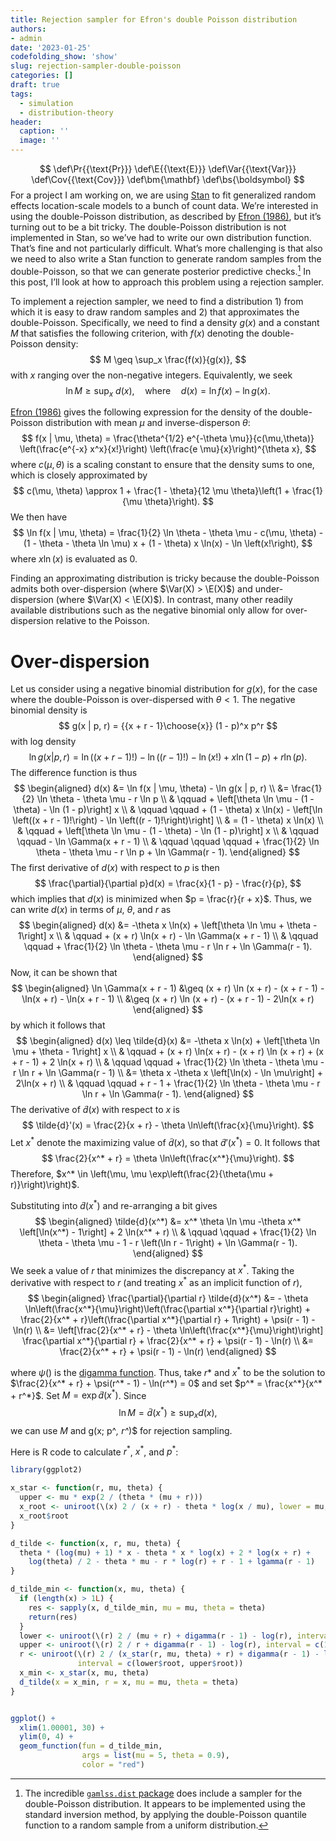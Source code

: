 ```yaml
---
title: Rejection sampler for Efron's double Poisson distribution
authors:
- admin
date: '2023-01-25'
codefolding_show: 'show'
slug: rejection-sampler-double-poisson
categories: []
draft: true
tags:
  - simulation
  - distribution-theory
header:
  caption: ''
  image: ''
---
```


$$
\def\Pr{{\text{Pr}}}
\def\E{{\text{E}}}
\def\Var{{\text{Var}}}
\def\Cov{{\text{Cov}}}
\def\bm{\mathbf}
\def\bs{\boldsymbol}
$$
For a project I am working on, we are using [Stan](https://mc-stan.org/) to fit generalized random effects location-scale models to a bunch of count data. We're interested in using the double-Poisson distribution, as described by [Efron (1986)](https://doi.org/10.2307/2289002), but it's turning out to be a bit tricky. The double-Poisson distribution is not implemented in Stan, so we've had to write our own distribution function. That's fine and not particularly difficult. What's more challenging is that also we need to also write a Stan function to generate random samples from the double-Poisson, so that we can generate posterior predictive checks.[^gamlls] In this post, I'll look at how to approach this problem using a rejection sampler. 

[^gamlls]: The incredible [`gamlss.dist` package](https://cran.r-project.org/package=gamlss.dist) does include a sampler for the double-Poisson distribution. It appears to be implemented using the standard inversion method, by applying the double-Poisson quantile function to a random sample from a uniform distribution.

To implement a rejection sampler, we need to find a distribution 1) from which it is easy to draw random samples and 2) that approximates the double-Poisson. Specifically, we need to find a density $g(x)$ and a constant $M$ that satisfies the following criterion, with $f(x)$ denoting the double-Poisson density:
$$
M \geq \sup_x \frac{f(x)}{g(x)},
$$
with $x$ ranging over the non-negative integers. Equivalently, we seek
$$
\ln M \geq \sup_x \ d(x), \quad \text{where} \quad d(x) = \ln f(x) - \ln g(x).
$$

[Efron (1986)](https://doi.org/10.2307/2289002) gives the following expression for the density of the double-Poisson distribution with mean $\mu$ and inverse-disperson $\theta$:
$$
f(x | \mu, \theta) = \frac{\theta^{1/2} e^{-\theta \mu}}{c(\mu,\theta)} \left(\frac{e^{-x} x^x}{x!}\right) \left(\frac{e \mu}{x}\right)^{\theta x},
$$
where $c(\mu,\theta)$ is a scaling constant to ensure that the density sums to one, which is closely approximated by 
$$
c(\mu, \theta) \approx 1 + \frac{1 - \theta}{12 \mu \theta}\left(1 + \frac{1}{\mu \theta}\right).
$$
We then have
$$
\ln f(x | \mu, \theta) = \frac{1}{2} \ln \theta - \theta \mu - c(\mu, \theta) - (1 - \theta - \theta \ln \mu) x + (1 - \theta) x \ln(x) - \ln \left(x!\right),
$$
where $x \ln (x)$ is evaluated as 0.

Finding an approximating distribution is tricky because the double-Poisson admits both over-dispersion (where $\Var(X) > \E(X)$) and under-dispersion (where $\Var(X) < \E(X)$). In contrast, many other readily available distributions such as the negative binomial only allow for over-dispersion relative to the Poisson. 

# Over-dispersion 

Let us consider using a negative binomial distribution for $g(x)$, for the case where the double-Poisson is over-dispersed with $\theta < 1$. The negative binomial density is
$$
g(x | p, r) = {{x + r - 1}\choose{x}} (1 - p)^x p^r
$$
with log density
$$
\ln g(x | p, r) = \ln \left((x + r - 1)!\right) - \ln \left((r - 1)!\right) - \ln \left(x!\right) + x \ln(1 - p) + r \ln (p).
$$
The difference function is thus
$$
\begin{aligned}
d(x) &= \ln f(x | \mu, \theta) - \ln g(x | p, r) \\
&= \frac{1}{2} \ln \theta - \theta \mu - r \ln p \\
& \qquad + \left[\theta \ln \mu - (1 - \theta) - \ln (1 - p)\right] x \\
& \qquad \qquad + (1 - \theta) x \ln(x) - \left[\ln \left((x + r - 1)!\right) - \ln \left((r - 1)!\right)\right] \\
& = (1 - \theta) x \ln(x) \\
& \qquad + \left[\theta \ln \mu - (1 - \theta) - \ln (1 - p)\right] x \\
& \qquad \qquad - \ln \Gamma(x + r - 1) \\
& \qquad \qquad \qquad + \frac{1}{2} \ln \theta - \theta \mu - r \ln p + \ln \Gamma(r - 1).
\end{aligned}
$$
The first derivative of $d(x)$ with respect to $p$ is then
$$
\frac{\partial}{\partial p}d(x) = \frac{x}{1 - p} - \frac{r}{p},
$$
which implies that $d(x)$ is minimized when $p = \frac{r}{r + x}$. Thus, we can write $d(x)$ in terms of $\mu$, $\theta$, and $r$ as
$$
\begin{aligned}
d(x) &= -\theta x \ln(x) + \left[\theta \ln \mu + \theta - 1\right] x \\
& \qquad + (x + r) \ln(x + r) - \ln \Gamma(x + r - 1) \\
& \qquad \qquad + \frac{1}{2} \ln \theta - \theta \mu - r \ln r + \ln \Gamma(r - 1).
\end{aligned}
$$
Now, it can be shown that 
$$
\begin{aligned}
\ln \Gamma(x + r - 1) &\geq (x + r) \ln (x + r) - (x + r - 1) - \ln(x + r) - \ln(x + r - 1) \\
&\geq (x + r) \ln (x + r) - (x + r - 1) - 2\ln(x + r) 
\end{aligned}
$$
by which it follows that 
$$
\begin{aligned}
d(x) \leq \tilde{d}(x) &= -\theta x \ln(x) + \left[\theta \ln \mu + \theta - 1\right] x \\
& \qquad + (x + r) \ln(x + r) -  (x + r) \ln (x + r) + (x + r - 1) + 2 \ln(x + r) \\
& \qquad \qquad + \frac{1}{2} \ln \theta - \theta \mu - r \ln r + \ln \Gamma(r - 1) \\
&= \theta x -\theta x \left[\ln(x) - \ln \mu\right] + 2\ln(x + r) \\
& \qquad \qquad + r - 1 + \frac{1}{2} \ln \theta - \theta \mu - r \ln r + \ln \Gamma(r - 1).
\end{aligned}
$$
The derivative of $\tilde{d}(x)$ with respect to $x$ is
$$
\tilde{d}'(x) = \frac{2}{x + r} - \theta \ln\left(\frac{x}{\mu}\right).
$$
Let $x^*$ denote the maximizing value of $\tilde{d}(x)$, so that $\tilde{d}'(x^*) = 0$. It follows that
$$
\frac{2}{x^* + r} = \theta \ln\left(\frac{x^*}{\mu}\right).
$$
Therefore, $x^* \in \left(\mu, \mu \exp\left(\frac{2}{\theta(\mu + r)}\right)\right)$.

Substituting into $\tilde{d}(x^*)$ and re-arranging a bit gives
$$
\begin{aligned}
\tilde{d}(x^*) &= x^* \theta \ln \mu -\theta x^* \left[\ln(x^*) - 1\right] + 2 \ln(x^* + r) \\
& \qquad \qquad + \frac{1}{2} \ln \theta - \theta \mu - 1 - r \left(\ln r - 1\right) + \ln \Gamma(r - 1).
\end{aligned}
$$
We seek a value of $r$ that minimizes the discrepancy at $x^*$. Taking the derivative with respect to $r$ (and treating $x^*$ as an implicit function of $r$),
$$
\begin{aligned}
\frac{\partial}{\partial r} \tilde{d}(x^*) &= - \theta \ln\left(\frac{x^*}{\mu}\right)\left(\frac{\partial x^*}{\partial r}\right) + \frac{2}{x^* + r}\left(\frac{\partial x^*}{\partial r} + 1\right) + \psi(r - 1) - \ln(r) \\
&= \left[\frac{2}{x^* + r} - \theta \ln\left(\frac{x^*}{\mu}\right)\right] \frac{\partial x^*}{\partial r} + \frac{2}{x^* + r} + \psi(r - 1) - \ln(r) \\
&= \frac{2}{x^* + r} + \psi(r - 1) - \ln(r)
\end{aligned}
$$

where $\psi()$ is the [digamma function](https://en.wikipedia.org/wiki/Digamma_function). Thus, take $r*$ and $x^*$ to be the solution to $\frac{2}{x^* + r} + \psi(r^* - 1) - \ln(r^*) = 0$ and set $p^* = \frac{x^*}{x^* + r^*}$. Set $M = \exp \tilde{d}(x^*)$. Since 
$$
\ln M = \tilde{d}(x^*) \geq \sup_x d(x),
$$
we can use $M$ and g(x; p^*, r^*)$ for rejection sampling.

Here is R code to calculate $r^*$, $x^*$, and $p^*$:
```r
library(ggplot2)

x_star <- function(r, mu, theta) {
  upper <- mu * exp(2 / (theta * (mu + r)))
  x_root <- uniroot(\(x) 2 / (x + r) - theta * log(x / mu), lower = mu, upper = upper)
  x_root$root
}

d_tilde <- function(x, r, mu, theta) {
  theta * (log(mu) + 1) * x - theta * x * log(x) + 2 * log(x + r) + 
    log(theta) / 2 - theta * mu - r * log(r) + r - 1 + lgamma(r - 1)
}

d_tilde_min <- function(x, mu, theta) {
  if (length(x) > 1L) {
    res <- sapply(x, d_tilde_min, mu = mu, theta = theta)
    return(res)
  }
  lower <- uniroot(\(r) 2 / (mu + r) + digamma(r - 1) - log(r), interval = c(1 + 1e-10, 200))
  upper <- uniroot(\(r) 2 / r + digamma(r - 1) - log(r), interval = c(1 + 1e-10, 200))
  r <- uniroot(\(r) 2 / (x_star(r, mu, theta) + r) + digamma(r - 1) - log(r), 
               interval = c(lower$root, upper$root))
  x_min <- x_star(x, mu, theta)
  d_tilde(x = x_min, r = x, mu = mu, theta = theta)
}


ggplot() +
  xlim(1.00001, 30) +
  ylim(0, 4) + 
  geom_function(fun = d_tilde_min, 
                args = list(mu = 5, theta = 0.9), 
                color = "red")

```

